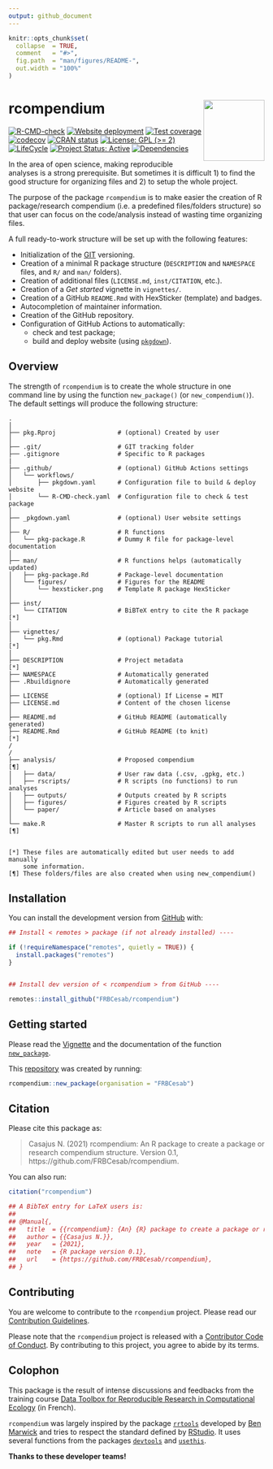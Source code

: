 ```yaml
---
output: github_document
---
```


```r
knitr::opts_chunk$set(
  collapse  = TRUE,
  comment   = "#>",
  fig.path  = "man/figures/README-",
  out.width = "100%"
)
```



rcompendium <img src="man/figures/hexsticker.png" height="120" align="right"/>
=========================================================



<!-- badges: start -->
[![R-CMD-check](https://github.com/FRBCesab/rcompendium/workflows/R-CMD-check/badge.svg)](https://github.com/FRBCesab/rcompendium/actions)
[![Website deployment](https://github.com/FRBCesab/rcompendium/actions/workflows/pkgdown.yaml/badge.svg)](https://github.com/FRBCesab/rcompendium/actions/workflows/pkgdown.yaml)
[![Test coverage](https://github.com/FRBCesab/rcompendium/actions/workflows/test-coverage.yaml/badge.svg)](https://github.com/FRBCesab/rcompendium/actions/workflows/test-coverage.yaml)
[![codecov](https://codecov.io/gh/FRBCesab/rcompendium/branch/main/graph/badge.svg)](https://codecov.io/gh/FRBCesab/rcompendium)
[![CRAN status](https://www.r-pkg.org/badges/version/rcompendium)](https://CRAN.R-project.org/package=rcompendium)
[![License: GPL (>= 2)](https://img.shields.io/badge/License-GPL%20%28%3E%3D%202%29-blue.svg)](https://choosealicense.com/licenses/gpl-2.0)
[![LifeCycle](man/figures/lifecycle/lifecycle-stable.svg)](https://lifecycle.r-lib.org/articles/stages.html#stable)
[![Project Status: Active](https://www.repostatus.org/badges/latest/active.svg)](https://www.repostatus.org/#active)
[![Dependencies](https://img.shields.io/badge/dependencies-15/80-red?style=flat)](#)
<!-- badges: end -->

In the area of open science, making reproducible analyses is a strong prerequisite.
But sometimes it is difficult 1) to find the good structure for organizing files 
and 2) to setup the whole project.

The purpose of the package `rcompendium` is to make easier the creation of R
package/research compendium (i.e. a predefined files/folders structure) so that 
user can focus on the code/analysis instead of wasting time organizing files. 


A full ready-to-work structure will be set up with the following features: 

- Initialization of the [GIT](https://git-scm.com/) versioning.
- Creation of a minimal R package structure (`DESCRIPTION` and `NAMESPACE` files, 
and `R/` and `man/` folders).
- Creation of additional files (`LICENSE.md`, `inst/CITATION`, etc.).
- Creation of a _Get started_ vignette in `vignettes/`.
- Creation of a GitHub `README.Rmd` with HexSticker (template) and badges.
- Autocompletion of maintainer information.
- Creation of the GitHub repository.
- Configuration of GitHub Actions to automatically:
  - check and test package;
  - build and deploy website (using [`pkgdown`](https://pkgdown.r-lib.org/)).
  


## Overview

The strength of `rcompendium` is to create the whole structure in one command 
line by using the function `new_package()` (or `new_compendium()`). 
The default settings will produce the following structure:



```
.
│
├── pkg.Rproj                 # (optional) Created by user 
│
├── .git/                     # GIT tracking folder
├── .gitignore                # Specific to R packages
|
├── .github/                  # (optional) GitHub Actions settings
│   └── workflows/
│       ├── pkgdown.yaml      # Configuration file to build & deploy website
│       └── R-CMD-check.yaml  # Configuration file to check & test package
│
├── _pkgdown.yaml             # (optional) User website settings
│
├── R/                        # R functions
│   └── pkg-package.R         # Dummy R file for package-level documentation
│
├── man/                      # R functions helps (automatically updated)
│   ├── pkg-package.Rd        # Package-level documentation
│   └── figures/              # Figures for the README 
│       └── hexsticker.png    # Template R package HexSticker
│
├── inst/
│   └── CITATION              # BiBTeX entry to cite the R package       [*]
│
├── vignettes/
│   └── pkg.Rmd               # (optional) Package tutorial              [*]
│
├── DESCRIPTION               # Project metadata                         [*]
├── NAMESPACE                 # Automatically generated
├── .Rbuildignore             # Automatically generated
│
├── LICENSE                   # (optional) If License = MIT
├── LICENSE.md                # Content of the chosen license
│
├── README.md                 # GitHub README (automatically generated)
├── README.Rmd                # GitHub README (to knit)                  [*]
/
/
├── analysis/                 # Proposed compendium                      [¶]
│   ├── data/                 # User raw data (.csv, .gpkg, etc.)
│   ├── rscripts/             # R scripts (no functions) to run analyses
│   ├── outputs/              # Outputs created by R scripts
│   ├── figures/              # Figures created by R scripts
│   └── paper/                # Article based on analyses
│
└── make.R                    # Master R scripts to run all analyses     [¶]


[*] These files are automatically edited but user needs to add manually 
    some information.
[¶] These folders/files are also created when using new_compendium()

```


## Installation



You can install the development version from [GitHub](https://github.com/) with:

```r
## Install < remotes > package (if not already installed) ----

if (!requireNamespace("remotes", quietly = TRUE)) {
  install.packages("remotes")
}


## Install dev version of < rcompendium > from GitHub ----

remotes::install_github("FRBCesab/rcompendium")
```



## Getting started

Please read the 
[Vignette](https://frbcesab.github.io/rcompendium/articles/rcompendium.html) 
and the documentation of the function 
[`new_package`](https://frbcesab.github.io/rcompendium/reference/new_package.html).

This [repository](https://github.com/FRBCesab/pkgtest) was created by running:

```r
rcompendium::new_package(organisation = "FRBCesab")
```



## Citation



Please cite this package as: 

> Casajus N. (2021) rcompendium: An R package to create a package or research 
compendium structure. Version 0.1, https://github.com/FRBCesab/rcompendium.

You can also run:

```r
citation("rcompendium")

## A BibTeX entry for LaTeX users is:
## 
## @Manual{,
##   title  = {{rcompendium}: {An} {R} package to create a package or research compendium structure},
##   author = {{Casajus N.}},
##   year   = {2021},
##   note   = {R package version 0.1},
##   url    = {https://github.com/FRBCesab/rcompendium},
## }
```



## Contributing

You are welcome to contribute to the `rcompendium` project. Please read our 
[Contribution Guidelines](https://frbcesab.github.io/rcompendium/CONTRIBUTING.html).

Please note that the `rcompendium` project is released with a 
[Contributor Code of Conduct](https://frbcesab.github.io/rcompendium/CODE_OF_CONDUCT.html). 
By contributing to this project, you agree to abide by its terms.



## Colophon

This package is the result of intense discussions and feedbacks from the training 
course [Data Toolbox for Reproducible Research in Computational Ecology](https://github.com/FRBCesab/datatoolbox) (in French). 

`rcompendium` was largely inspired by the package 
[`rrtools`](https://github.com/benmarwick/rrtools) developed by 
[Ben Marwick](https://github.com/benmarwick) and tries to respect the standard 
defined by [RStudio](https://rstudio.com/). It uses several functions from the packages
[`devtools`](https://devtools.r-lib.org/) and [`usethis`](https://usethis.r-lib.org/).

**Thanks to these developer teams!**
